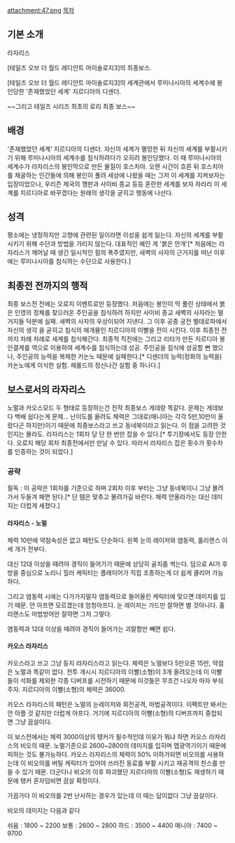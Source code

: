 attachment:47.png
[[목차]]
== 기본 소개 ==
라자리스

[테일즈 오브 더 월드 레디안트 마이솔로지3]의 최종보스.

[테일즈 오브 더 월드 레디안트 마이솔로지3]의 세계관에서 루미나시아의 세계수에 봉인당한 '존재했었던 세계' 지르디아의 디센더.

~~그리고 테일즈 시리즈 최초의 로리 최종 보스~~

== 배경 ==

'존재했었던 세계' 지르디아의 디센더. 자신의 세계가 멸망한 뒤 자신의 세계를 부활시키기 위해 루미나시아의 세계수를 침식하려다가 오히려 봉인당했다. 이 때 루미나시아의 세계수가 라자리스의 봉인막으로 만든 물질이 호스치아. 오랜 시간이 흐른 뒤 호스치아를 채굴하는 인간들에 의해 봉인이 풀려 세상에 나왔을 때는 그저 이 세계를 지켜보자는 입장이었으나, 우리즌 제국의 깽판과 사이비 종교 등등 혼란한 세계를 보자 차라리 이 세계를 지르디아로 바꾸겠다는 원래의 생각을 굳히고 행동에 나선다.

== 성격 ==
평소에는 냉정하지만 고향에 관련된 일이라면 이성을 쉽게 잃는다.
자신의 세계를 부활시키기 위해 수단과 방법을 가리지 않는다. 대표적인 예인 게 '붉은 안개'[* 처음에는 라자리스가 깨어날 때 생긴 일시적인 힘의 폭주였지만, 새벽의 사자의 근거지를 떠난 이후에는 루미나시아를 침식하는 수단으로 사용한다.]

== 최종전 전까지의 행적 ==

최종 보스전 전에는 오로지 이벤트로만 등장했다. 처음에는 봉인이 막 풀린 상태에서 붉은 인영의 정체를 찾으러온 주인공을 침식하려 하지만 사이비 종교 새벽의 사자라는 떨거지들 덕분에 실패. 새벽의 사자의 우상이되어 지낸다.
그 이후 공중 궁전 벨데로파에서 자신의 생각 을 굳히고 침식의 매개물인 지르디아의 이빨을 전이 시킨다. 이후 최종전 전까지 차례 차례로 세계를 침식해간다. 최종적 직전에는 그리고 리타가 만든 지르디아 봉인결계를 역으로 이용하여 세계수를 침식하는데 성공. 주인공을 침식에 성공할 뻔 했으나, 주인공의 능력을 복제한 카논노 때문에 실패한다.[* 디센더의 능력(정화의 능력을) 카논노에게 이식한 실험. 헤롤드의 정신나간 실험 중 하나다.]

== 보스로서의 라자리스 ==

노멀과 카오스모드 두 형태로 등장하는건 전작 최종보스 게데랑 똑같다. 문제는 게데보다 백배 쉽다는게 문제... 난이도를 올려도 체력은 그대로(매니아는 각각 5만,10만이 올랐다곤 하지만)이기 때문에 최종보스라고 쓰고 동네북이라고 읽는다. 이 점을 고려한 것인지는 몰라도. 라자리스는 1회차 당 단 한 번만 잡을 수 있다.[* 투기장에서도 등장 안한다. 오로지 해당 회차 최종전에서만 만날 수 있다. 따라서 라자리스 잡은 횟수가 횟수차를 인증하는 것이 되었다.]

=== 공략 ===

필독 : 이 공략은 1회차를 기준으로 하며 2회차 이후 부터는 그냥 동네북이니 그냥 몰려가서 두들겨 패면 된다.[* 단 템은 맞추고 몰려가길 바란다. 체력 안올라가는 대신 데미지는 더럽게 세졌다.]

==== 라자리스 - 노멀 ====

체력 10만에 약점속성은 없고 패턴도 단순하다. 왼쪽 눈의 레이저와 염동력, 홀리랜스 이 세 개가 전부다.

대신 12대 이상을 때려야 경직이 들어가기 때문에 상당히 골치좀 썩는다. 덤으로 AI가 후방을 중심으로 노리니 힐러 케릭터는 플레이어가 직접 조종하는게 더 쉽게 클리어 가능하다.

그리고 염동력 시에는 다가가지말자 염동력으로 들어올린 케릭터에 맞으면 데미지를 입기 때문. 안 아프면 모르겠는데 엄청아프다. 눈 레이저는 가드만 잘하면 별 것아니다. 홀리랜스도 마법방어만 잘하면 그저 그렇다.

염동력과 12대 이상을 때려야 경직이 들어가는 괴랄함만 빼면 쉽다.

==== 카오스 라자리스 ====

카오스라고 쓰고 그냥 둥지 라자리스라고 읽는다. 체력은 노멀보다 5만오른 15만, 약점은 노멀과 똑같이 없다.
전투 개시시 지르디아의 이빨(소형)이 3개 올려오는데 이 이빨들이 석화를 제외한 각종 디버프를 시전하기 때문에 이것들은 무조건 나오자 마자 부숴주자. 지르디아의 이빨(소형)의 체력은 36000.

카오스 라자리스의 패턴은 노멀의 눈레이저와 회전공격, 마법공격이다. 이펙트만 봐서는 안 아플 것 같지만 더럽게 아프다. 거기에 지르디아의 이빨(소형)의 디버프까지 중첩되면 그냥 끔살이다.

이 보스전에서는 체력 3000이상의 탱커가 필수적인데 이유가 뭐냐 하면 카오스 라자리스의 비오의 때문. 노멀기준으로 2600~2800의 데미지를 입히며 맵광역기이기 때문에 피하는 것도 불가능하다. 카오스 라자리스의 체력이 50% 이하가되면 비오의를 사용하는데 이 비오의를 버틸 케릭터가 있어야 쓰러진 동료를 부활 시키고 재공격의 찬스를 만들 수 있기 때문. 더군다나 비오의 이후 파괴했던 지르디아의 이빨(소형)도 재생하기 때문에 탱커 혼자덤비면 끔살 확정이다.

가끔가다 이 비오의를 2번 난사하는 경우가 있는데 이 때는 답이없다 그냥 끔살이다.

비오의 데미지는 다음과 같다

쉬움 : 1800 ~ 2200
보통 : 2600 ~ 2800
하드 : 3500 ~ 4400
매니아 : 7400 ~ 9700
